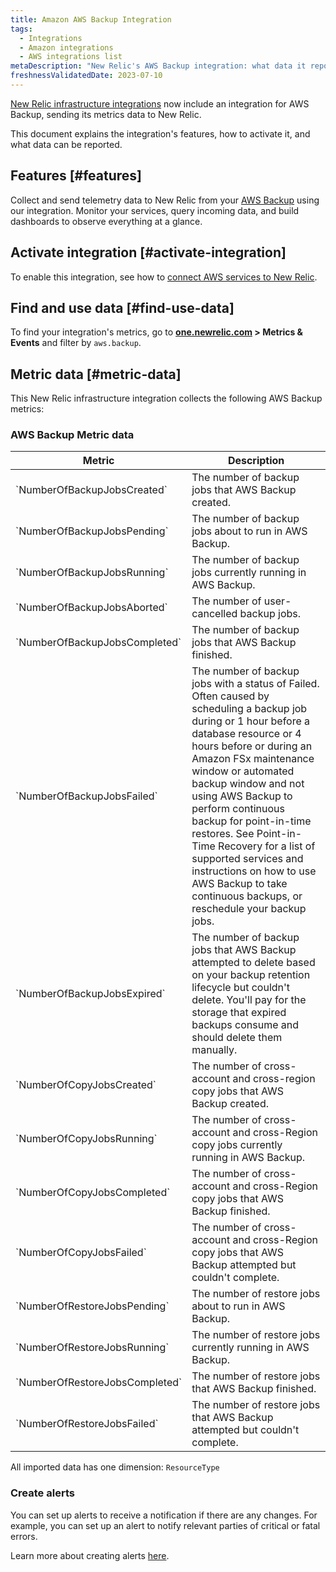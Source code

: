 ```yaml
---
title: Amazon AWS Backup Integration
tags:
  - Integrations
  - Amazon integrations
  - AWS integrations list
metaDescription: "New Relic's AWS Backup integration: what data it reports and how to enable it."
freshnessValidatedDate: 2023-07-10
---
```


[New Relic infrastructure integrations](/docs/infrastructure/integrations-getting-started/getting-started/introduction-infrastructure-integrations) now include an integration for AWS Backup, sending its metrics data to New Relic.

This document explains the integration's features, how to activate it, and what data can be reported.

## Features [#features]

Collect and send telemetry data to New Relic from your [AWS Backup](https://aws.amazon.com/backup/) using our integration. Monitor your services, query incoming data, and build dashboards to observe everything at a glance.

## Activate integration [#activate-integration]

To enable this integration, see how to [connect AWS services to New Relic](/docs/infrastructure/amazon-integrations/connect/aws-metric-stream-setup/).

## Find and use data [#find-use-data]

To find your integration's metrics, go to **[one.newrelic.com](https://one.newrelic.com/all-capabilities) > Metrics & Events** and filter by `aws.backup`.

## Metric data [#metric-data]

This New Relic infrastructure integration collects the following AWS Backup metrics:

### AWS Backup Metric data

<table>
  <thead>
    <tr>
      <th style={{ width: "200px" }}>
      Metric  
      </th>
      <th>
      Description
      </th>
    </tr>
  </thead>
    <tbody>
    <tr>
      <td>
      `NumberOfBackupJobsCreated`
      </td>
      <td>
      The number of backup jobs that AWS Backup created.
      </td>
    </tr>
    <tr>
      <td>
      `NumberOfBackupJobsPending`
      </td>
      <td>
      The number of backup jobs about to run in AWS Backup.
      </td>
    </tr>
    <tr>
      <td>
      `NumberOfBackupJobsRunning`
      </td>
      <td>
      The number of backup jobs currently running in AWS Backup.
      </td>
    </tr>
    <tr>
      <td>
      `NumberOfBackupJobsAborted`
      </td>
      <td>
      The number of user-cancelled backup jobs.
      </td>
    </tr>
    <tr>
      <td>
      `NumberOfBackupJobsCompleted`
      </td>
      <td>
      The number of backup jobs that AWS Backup finished.
      </td>
    </tr>
    <tr>
      <td>
      `NumberOfBackupJobsFailed`
      </td>
      <td>
      The number of backup jobs with a status of Failed. Often caused by scheduling a backup job during or 1 hour before a database resource or 4 hours before or during an Amazon FSx maintenance window or automated backup window and not using AWS Backup to perform continuous backup for point-in-time restores. See Point-in-Time Recovery for a list of supported services and instructions on how to use AWS Backup to take continuous backups, or reschedule your backup jobs.
      </td>
    </tr>
    <tr>
      <td>
      `NumberOfBackupJobsExpired`
      </td>
      <td>
      The number of backup jobs that AWS Backup attempted to delete based on your backup retention lifecycle but couldn't delete. You'll pay for the storage that expired backups consume and should delete them manually.
      </td>
    </tr>
    <tr>
      <td>
      `NumberOfCopyJobsCreated`
      </td>
      <td>
      The number of cross-account and cross-region copy jobs that AWS Backup created.
      </td>
    </tr>
    <tr>
      <td>
      `NumberOfCopyJobsRunning`
      </td>
      <td>
      The number of cross-account and cross-Region copy jobs currently running in AWS Backup.
      </td>
    </tr>
    <tr>
      <td>
      `NumberOfCopyJobsCompleted`
      </td>
      <td>
      The number of cross-account and cross-Region copy jobs that AWS Backup finished.
      </td>
    </tr>
    <tr>
      <td>
      `NumberOfCopyJobsFailed`
      </td>
      <td>
      The number of cross-account and cross-Region copy jobs that AWS Backup attempted but couldn't complete.
      </td>
    </tr>
    <tr>
      <td>
      `NumberOfRestoreJobsPending`
      </td>
      <td>
      The number of restore jobs about to run in AWS Backup.
      </td>
    </tr>
    <tr>
      <td>
      `NumberOfRestoreJobsRunning`
      </td>
      <td>
      The number of restore jobs currently running in AWS Backup.
      </td>
    </tr>
    <tr>
      <td>
      `NumberOfRestoreJobsCompleted`
      </td>
      <td>
      The number of restore jobs that AWS Backup finished.
      </td>
    </tr>
    <tr>
      <td>
      `NumberOfRestoreJobsFailed`
      </td>
      <td>
      The number of restore jobs that AWS Backup attempted but couldn't complete.
      </td>
    </tr>
    </tbody>
</table>

All imported data has one dimension: `ResourceType`

### Create alerts

You can set up alerts to receive a notification if there are any changes. For example, you can set up an alert to notify relevant parties of critical or fatal errors.

Learn more about creating alerts [here](/docs/tutorial-create-alerts/create-an-alert/).
